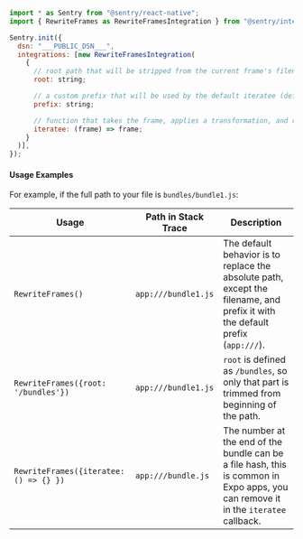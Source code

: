 ```javascript
import * as Sentry from "@sentry/react-native";
import { RewriteFrames as RewriteFramesIntegration } from "@sentry/integrations";

Sentry.init({
  dsn: "___PUBLIC_DSN___",
  integrations: [new RewriteFramesIntegration(
    {
      // root path that will be stripped from the current frame's filename by the default iteratee if the filename is an absolute path
      root: string;

      // a custom prefix that will be used by the default iteratee (default: `app://`)
      prefix: string;

      // function that takes the frame, applies a transformation, and returns it
      iteratee: (frame) => frame;
    }
  )],
});
```

#### Usage Examples

For example, if the full path to your file is `bundles/bundle1.js`:

| Usage                                  | Path in Stack Trace      | Description                                                                                                                        |
| -------------------------------------- | ------------------------ | ---------------------------------------------------------------------------------------------------------------------------------- |
| `RewriteFrames()`                      | `app:///bundle1.js`      | The default behavior is to replace the absolute path, except the filename, and prefix it with the default prefix (`app:///`).      |
| `RewriteFrames({root: '/bundles'})`    | `app:///bundle1.js`      | `root` is defined as `/bundles`, so only that part is trimmed from beginning of the path.                                          |
| `RewriteFrames({iteratee: () => {} })` | `app:///bundle.js`       | The number at the end of the bundle can be a file hash, this is common in Expo apps, you can remove it in the `iteratee` callback. |

